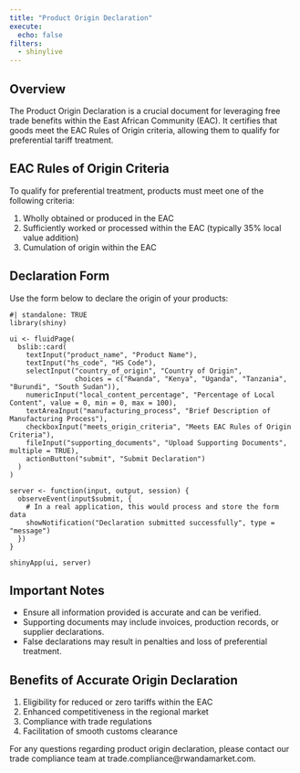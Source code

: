 ```yaml
---
title: "Product Origin Declaration"
execute: 
  echo: false
filters: 
  - shinylive
---
```


## Overview

The Product Origin Declaration is a crucial document for leveraging free trade benefits within the East African Community (EAC). It certifies that goods meet the EAC Rules of Origin criteria, allowing them to qualify for preferential tariff treatment.

## EAC Rules of Origin Criteria

To qualify for preferential treatment, products must meet one of the following criteria:

1. Wholly obtained or produced in the EAC
2. Sufficiently worked or processed within the EAC (typically 35% local value addition)
3. Cumulation of origin within the EAC

## Declaration Form

Use the form below to declare the origin of your products:

```shinylive-r
#| standalone: TRUE
library(shiny)

ui <- fluidPage(
  bslib::card(
    textInput("product_name", "Product Name"),
    textInput("hs_code", "HS Code"),
    selectInput("country_of_origin", "Country of Origin", 
                choices = c("Rwanda", "Kenya", "Uganda", "Tanzania", "Burundi", "South Sudan")),
    numericInput("local_content_percentage", "Percentage of Local Content", value = 0, min = 0, max = 100),
    textAreaInput("manufacturing_process", "Brief Description of Manufacturing Process"),
    checkboxInput("meets_origin_criteria", "Meets EAC Rules of Origin Criteria"),
    fileInput("supporting_documents", "Upload Supporting Documents", multiple = TRUE),
    actionButton("submit", "Submit Declaration")
  )
)

server <- function(input, output, session) {
  observeEvent(input$submit, {
    # In a real application, this would process and store the form data
    showNotification("Declaration submitted successfully", type = "message")
  })
}

shinyApp(ui, server)
```

## Important Notes

- Ensure all information provided is accurate and can be verified.
- Supporting documents may include invoices, production records, or supplier declarations.
- False declarations may result in penalties and loss of preferential treatment.

## Benefits of Accurate Origin Declaration

1. Eligibility for reduced or zero tariffs within the EAC
2. Enhanced competitiveness in the regional market
3. Compliance with trade regulations
4. Facilitation of smooth customs clearance

For any questions regarding product origin declaration, please contact our trade compliance team at trade.compliance@rwandamarket.com.

